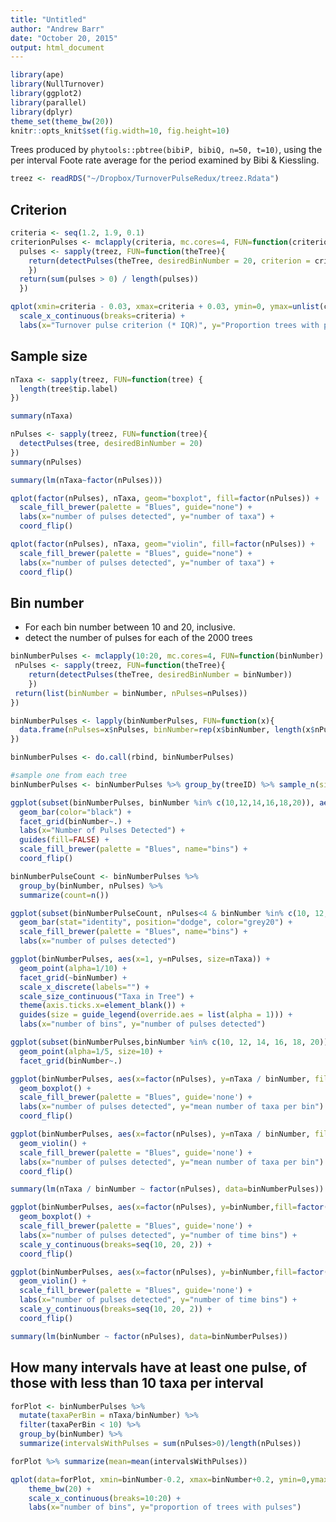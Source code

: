 ```yaml
---
title: "Untitled"
author: "Andrew Barr"
date: "October 20, 2015"
output: html_document
---
```


```r
library(ape)
library(NullTurnover)
library(ggplot2)
library(parallel)
library(dplyr)
theme_set(theme_bw(20))
knitr::opts_knit$set(fig.width=10, fig.height=10)
```

Trees produced by `phytools::pbtree(bibiP, bibiQ, n=50, t=10)`, using the per interval Foote rate average for the period examined by Bibi & Kiessling. 

```r
treez <- readRDS("~/Dropbox/TurnoverPulseRedux/treez.Rdata")
```

## Criterion

```r
criteria <- seq(1.2, 1.9, 0.1)
criterionPulses <- mclapply(criteria, mc.cores=4, FUN=function(criterion){
  pulses <- sapply(treez, FUN=function(theTree){
    return(detectPulses(theTree, desiredBinNumber = 20, criterion = criterion)[[1]])
    })
  return(sum(pulses > 0) / length(pulses))
  })
```

```r
qplot(xmin=criteria - 0.03, xmax=criteria + 0.03, ymin=0, ymax=unlist(criterionPulses), geom="rect") + 
  scale_x_continuous(breaks=criteria) + 
  labs(x="Turnover pulse criterion (* IQR)", y="Proportion trees with pulses")
```

## Sample size

```r
nTaxa <- sapply(treez, FUN=function(tree) {
  length(tree$tip.label)
})

summary(nTaxa)

nPulses <- sapply(treez, FUN=function(tree){
  detectPulses(tree, desiredBinNumber = 20)
})
summary(nPulses)
```

```r

summary(lm(nTaxa~factor(nPulses)))

qplot(factor(nPulses), nTaxa, geom="boxplot", fill=factor(nPulses)) + 
  scale_fill_brewer(palette = "Blues", guide="none") + 
  labs(x="number of pulses detected", y="number of taxa") + 
  coord_flip()

qplot(factor(nPulses), nTaxa, geom="violin", fill=factor(nPulses)) + 
  scale_fill_brewer(palette = "Blues", guide="none") + 
  labs(x="number of pulses detected", y="number of taxa") + 
  coord_flip()

```

## Bin number

*  For each bin number between 10 and 20, inclusive.
*  detect the number of pulses for each of the 2000 trees

```r
binNumberPulses <- mclapply(10:20, mc.cores=4, FUN=function(binNumber) {
 nPulses <- sapply(treez, FUN=function(theTree){
    return(detectPulses(theTree, desiredBinNumber = binNumber))
    })
 return(list(binNumber = binNumber, nPulses=nPulses))
})

binNumberPulses <- lapply(binNumberPulses, FUN=function(x){
  data.frame(nPulses=x$nPulses, binNumber=rep(x$binNumber, length(x$nPulses)), nTaxa=nTaxa, treeID= 1:length(x$nPulses))
})

binNumberPulses <- do.call(rbind, binNumberPulses)

#sample one from each tree
binNumberPulses <- binNumberPulses %>% group_by(treeID) %>% sample_n(size=1)
```

```r
ggplot(subset(binNumberPulses, binNumber %in% c(10,12,14,16,18,20)), aes(x=factor(nPulses), fill=factor(nPulses))) + 
  geom_bar(color="black") +
  facet_grid(binNumber~.) + 
  labs(x="Number of Pulses Detected") + 
  guides(fill=FALSE) + 
  scale_fill_brewer(palette = "Blues", name="bins") +
  coord_flip()

```

```r
binNumberPulseCount <- binNumberPulses %>% 
  group_by(binNumber, nPulses) %>%
  summarize(count=n())
```

```r
ggplot(subset(binNumberPulseCount, nPulses<4 & binNumber %in% c(10, 12, 14, 16, 18, 20)), aes(x=nPulses, y=count, fill=factor(binNumber), group=binNumber)) + 
  geom_bar(stat="identity", position="dodge", color="grey20") + 
  scale_fill_brewer(palette = "Blues", name="bins") + 
  labs(x="number of pulses detected") 
```

```r
ggplot(binNumberPulses, aes(x=1, y=nPulses, size=nTaxa)) + 
  geom_point(alpha=1/10) + 
  facet_grid(~binNumber) + 
  scale_x_discrete(labels="") + 
  scale_size_continuous("Taxa in Tree") + 
  theme(axis.ticks.x=element_blank()) + 
  guides(size = guide_legend(override.aes = list(alpha = 1))) + 
  labs(x="number of bins", y="number of pulses detected")
```

```r
ggplot(subset(binNumberPulses,binNumber %in% c(10, 12, 14, 16, 18, 20)), aes(x=nPulses, y=nTaxa)) + 
  geom_point(alpha=1/5, size=10) +
  facet_grid(binNumber~.)
```

```r
ggplot(binNumberPulses, aes(x=factor(nPulses), y=nTaxa / binNumber, fill=factor(nPulses))) + 
  geom_boxplot() + 
  scale_fill_brewer(palette = "Blues", guide='none') + 
  labs(x="number of pulses detected", y="mean number of taxa per bin") + 
  coord_flip()

ggplot(binNumberPulses, aes(x=factor(nPulses), y=nTaxa / binNumber, fill=factor(nPulses))) + 
  geom_violin() + 
  scale_fill_brewer(palette = "Blues", guide='none') + 
  labs(x="number of pulses detected", y="mean number of taxa per bin") + 
  coord_flip()

summary(lm(nTaxa / binNumber ~ factor(nPulses), data=binNumberPulses))

```

```r
ggplot(binNumberPulses, aes(x=factor(nPulses), y=binNumber,fill=factor(nPulses))) + 
  geom_boxplot() + 
  scale_fill_brewer(palette = "Blues", guide='none') + 
  labs(x="number of pulses detected", y="number of time bins") + 
  scale_y_continuous(breaks=seq(10, 20, 2)) + 
  coord_flip()

ggplot(binNumberPulses, aes(x=factor(nPulses), y=binNumber,fill=factor(nPulses))) + 
  geom_violin() + 
  scale_fill_brewer(palette = "Blues", guide='none') + 
  labs(x="number of pulses detected", y="number of time bins") + 
  scale_y_continuous(breaks=seq(10, 20, 2)) + 
  coord_flip()

summary(lm(binNumber ~ factor(nPulses), data=binNumberPulses))
```

## How many intervals have at least one pulse, of those with less than 10 taxa per interval

```r
forPlot <- binNumberPulses %>% 
  mutate(taxaPerBin = nTaxa/binNumber) %>% 
  filter(taxaPerBin < 10) %>% 
  group_by(binNumber) %>%
  summarize(intervalsWithPulses = sum(nPulses>0)/length(nPulses))

forPlot %>% summarize(mean=mean(intervalsWithPulses))

qplot(data=forPlot, xmin=binNumber-0.2, xmax=binNumber+0.2, ymin=0,ymax=intervalsWithPulses, geom="rect") + 
    theme_bw(20) + 
    scale_x_continuous(breaks=10:20) + 
    labs(x="number of bins", y="proportion of trees with pulses")
```

